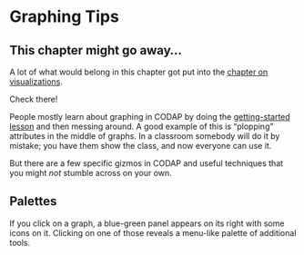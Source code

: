 ```{=html}
    <script src="src/awash-functions.js"></script>
```


# Graphing Tips {#graphing-tips}

:::{.callout-note}
## This chapter might go away...

A lot of what would belong in this chapter
got put into the [chapter on visualizations](#visualization-chapter).

Check there!
:::

People mostly learn about graphing in CODAP by
doing the [getting-started lesson](#getting-started-chapter) and then messing around.
A good example of this is "plopping" attributes in the middle of graphs.
In a classroom somebody will do it by mistake; 
you have them show the class, and now everyone can use it.

But there are a few specific gizmos in CODAP and useful techniques 
that you might _not_ stumble across on your own.


## Palettes {#palettes-section}

If you click on a graph, a blue-green panel appears on its right with some icons on it. 
Clicking on one of those reveals a menu-like palette of additional tools. 


